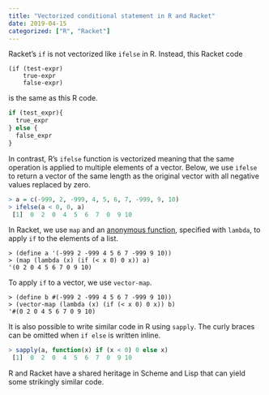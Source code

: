 ```yaml
---
title: "Vectorized conditional statement in R and Racket"
date: 2019-04-15
categorized: ["R", "Racket"]
---
```


Racket's `if` is not vectorized like `ifelse` in R. Instead, this Racket code

``` racket
(if (test-expr)
    true-expr
    false-expr)
```

is the same as this R code.

``` r
if (test_expr){
  true_expr
} else {
  false_expr
}
```

In contrast, R's `ifelse` function is vectorized meaning that the same operation is applied to multiple elements of a vector. Below, we use `ifelse` to return a vector of the same length as the original vector with all negative values replaced by zero.

``` r
> a = c(-999, 2, -999, 4, 5, 6, 7, -999, 9, 10)
> ifelse(a < 0, 0, a)
 [1]  0  2  0  4  5  6  7  0  9 10
```

In Racket, we use `map` and an [anonymous function](https://en.wikipedia.org/wiki/Anonymous_function), specified with `lambda`, to apply `if` to the elements of a list.

``` racket
> (define a '(-999 2 -999 4 5 6 7 -999 9 10))
> (map (lambda (x) (if (< x 0) 0 x)) a)
'(0 2 0 4 5 6 7 0 9 10)
```

To apply `if` to a vector, we use `vector-map`.

``` racket
> (define b #(-999 2 -999 4 5 6 7 -999 9 10))
> (vector-map (lambda (x) (if (< x 0) 0 x)) b)
'#(0 2 0 4 5 6 7 0 9 10)
```

It is also possible to write similar code in R using `sapply`. The curly braces can be omitted when `if else` is written inline.

``` r
> sapply(a, function(x) if (x < 0) 0 else x)
 [1]  0  2  0  4  5  6  7  0  9 10
```

R and Racket have a shared heritage in Scheme and Lisp that can yield some strikingly similar code.
